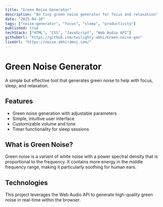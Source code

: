 ```yaml
---
title: "Green Noise Generator"
description: "An tiny green noise generator for focus and relaxation"
date: "2025-04-10"
tags: ["noise-generator", "focus", "sleep", "productivity"]
published: true
techStack: ["HTML", "CSS", "JavaScript", "Web Audio API"]
githubUrl: "https://github.com/twilighty-abhi/Green-noise-gen"
liveUrl: "https://noise.abhiramnj.com/"
---
```


# Green Noise Generator

A simple but effective tool that generates green noise to help with focus, sleep, and relaxation.

## Features

- Green noise generation with adjustable parameters
- Simple, intuitive user interface
- Customizable volume and tone
- Timer functionality for sleep sessions

## What is Green Noise?

Green noise is a variant of white noise with a power spectral density that is proportional to the frequency. It contains more energy in the middle frequency range, making it particularly soothing for human ears.

## Technologies

This project leverages the Web Audio API to generate high-quality green noise in real-time within the browser.
